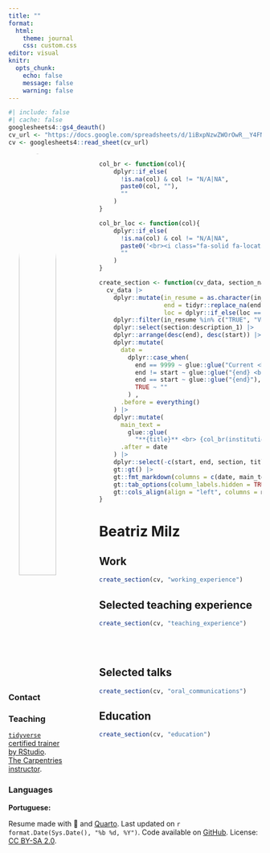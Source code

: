 ```yaml
---
title: ""
format: 
  html:
    theme: journal
    css: custom.css
editor: visual
knitr:
  opts_chunk: 
    echo: false
    message: false
    warning: false
---
```


```r
#| include: false
#| cache: false
googlesheets4::gs4_deauth()
cv_url <- "https://docs.google.com/spreadsheets/d/1iBxpNzwZWOrOwR__Y4FNDQ_3tpw-0trS0PVigsS4z6w/edit?usp=sharing"
cv <- googlesheets4::read_sheet(cv_url)
```

<!-- Sidebar -->

::: columns
::: {.column .aside width="25%"}
<center><a href='https://beamilz.com' target='_blank'> ![](https://avatars.githubusercontent.com/u/42153618?v=4){width="80%" style="border-radius: 50%;"}</center>

</a>

### Contact

<center><span style="font-size: 1.5em;"> <a href='https://beamilz.com' target='_blank'><i class="fa fa-home"></i></a> <a href='https://github.com/beatrizmilz' target='_blank'><i class="fa-brands fa-github"></i></a> <a href='mailto:milz.bea@gmail.com'><i class="fa fa-envelope"></i></a> <a href='https://twitter.com/BeaMilz' target='_blank'><i class="fa-brands fa-twitter"></i></a> <a href='https://discourse.curso-r.com/u/beatrizmilz/summary' target='_blank'><i class="fab fa-discourse"></i></a></center>

</span>

<!-- Hi! I'm a co-organizer of [R-Ladies São Paulo](https://www.instagram.com/rladiessaopaulo/) since 2018, and I have taught in several meetups and workshops. All the slides are available here: [beamilz.com/talks/](https://beamilz.com/talks/). I'm also a co-organizer of [satRday São Paulo](https://saopaulo2019.satrdays.org/) and [LatinR](https://latin-r.com/). -->

### Teaching

<i class="fas fa-chalkboard-teacher"></i> [`tidyverse` certified trainer by RStudio](https://education.rstudio.com/trainers/people/milz+beatriz/). <br> <i class="fas fa-chalkboard-teacher"></i> [The Carpentries instructor](https://carpentries.org/).

### Languages

**Portuguese:** Native **English:** Proficient **Spanish:** Intermediate

### Grants

<i class="far fa-star"></i> [rstudio::conf() 2022](https://www.rstudio.com/conference/) - Diversity Scholarship.

<i class="far fa-star"></i> [FAPESP](https://fapesp.br/). Doctorate Scholarship - 2019-2021.

<i class="far fa-star"></i> [useR! 2019](https://user2019.r-project.org/). Diversity Scholarship - Travel and Conference.

<i class="far fa-star"></i> [LatinR 2019](https://latin-r.com/) - Travel and Conference.

### Software review

<i class="fas fa-box-open"></i> [R OpenSci](https://ropensci.org/): [reviews available here](https://github.com/beatrizmilz/ropensci_reviews#ropensci-reviews).

<br><br>

### Software

<i class="fas fa-box-open"></i> [Package {dados} - Available on CRAN](https://cienciadedatos.github.io/dados/) - Co-Author.

<i class="fas fa-box-open"></i> [Package {mananciais}](https://beatrizmilz.github.io/mananciais/) - Author, maintainer.

### Programming skills

<i class="fab fa-r-project"></i> `R` <br> <i class="fa fa-area-chart" aria-hidden="true"></i> `tidyverse` <br> <i class="fab fa-markdown"></i> `RMarkdown / Quarto` <br> <i class="fas fa-code-branch"></i> `Git` <br> <i class="fab fa-github"></i> `GitHub` <br> <i class="fab fa-markdown"></i> `Markdown` <br> <i class="fab fa-html5"></i> `HTML` <br> <i class="fab fa-css3-alt"></i> `CSS` <br>
:::

::: {.column width="5%"}
:::

::: {.column width="70%"}
<!-- Functions -->

```r
col_br <- function(col){
    dplyr::if_else(
      !is.na(col) & col != "N/A|NA", 
      paste0(col, ""),
      ""
    )
}

col_br_loc <- function(col){
    dplyr::if_else(
      !is.na(col) & col != "N/A|NA", 
      paste0('<br><i class="fa-solid fa-location-dot"></i> ', col),
      ""
    )
}

create_section <- function(cv_data, section_name){
  cv_data |>
    dplyr::mutate(in_resume = as.character(in_resume),
                  end = tidyr::replace_na(end, 9999),
                  loc = dplyr::if_else(loc == "Online", NA_character_, loc)) |>
    dplyr::filter(in_resume %in% c("TRUE", "VERDADEIRO"), section == section_name) |>
    dplyr::select(section:description_1) |>
    dplyr::arrange(desc(end), desc(start)) |>
    dplyr::mutate(
      date =
        dplyr::case_when(
          end == 9999 ~ glue::glue("Current <br> | <br> {start}"),
          end != start ~ glue::glue("{end} <br> | <br> {start}"),
          end == start ~ glue::glue("{end}"),
          TRUE ~ ""
        ) ,
      .before = everything()
    ) |>
    dplyr::mutate(
      main_text =
        glue::glue(
          "**{title}** <br> {col_br(institution)} {col_br(description_1)} {col_br_loc(loc)}"),
      .after = date
    ) |>
    dplyr::select(-c(start, end, section, title, institution, loc, description_1)) |>
    gt::gt() |>
    gt::fmt_markdown(columns = c(date, main_text)) |> 
    gt::tab_options(column_labels.hidden = TRUE, table.width = gt::pct(100)) |> 
    gt::cols_align(align = "left", columns = main_text)
}
```

<!-- Main content -->

# Beatriz Milz

## <i class="fa-solid fa-suitcase"></i> Work

```r
create_section(cv, "working_experience")
```

## <i class="fa-solid fa-person-chalkboard"></i> Selected teaching experience

```r
create_section(cv, "teaching_experience")
```

<br><br>

## <i class="fa-solid fa-chalkboard-user"></i> Selected talks

```r
create_section(cv, "oral_communications")
```

## <i class="fa-solid fa-graduation-cap"></i> Education

```r
create_section(cv, "education")
```
:::
:::

<!-- footer -->

<p class="footer">
Resume made with 💜 and [Quarto](https://quarto.org/). Last updated on `r format.Date(Sys.Date(), "%b %d, %Y")`. Code available on <i class="fa-brands fa-github"></i> [GitHub](https://github.com/beatrizmilz/resume). License: [CC BY-SA 2.0](https://creativecommons.org/licenses/by-sa/2.0/).</p>

```{=html}
<script src="https://kit.fontawesome.com/1bb720cc6f.js" crossorigin="anonymous"></script>
```
